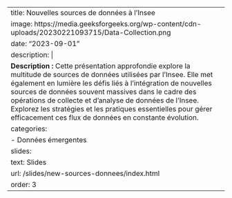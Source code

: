 
---
title: Nouvelles sources de données à l'Insee
image: https://media.geeksforgeeks.org/wp-content/cdn-uploads/20230221093715/Data-Collection.png
date: "2023-09-01"
description: |
  <b>Description :</b> Cette présentation approfondie explore la multitude de sources de données utilisées par l'Insee. Elle met également en lumière les défis liés à l'intégration de nouvelles sources de données souvent massives dans le cadre des opérations de collecte et d'analyse de données de l'Insee. Explorez les stratégies et les pratiques essentielles pour gérer efficacement ces flux de données en constante évolution. 
categories:
  - Données émergentes
slides:
  text: Slides
  url: /slides/new-sources-donnees/index.html
order: 3
---